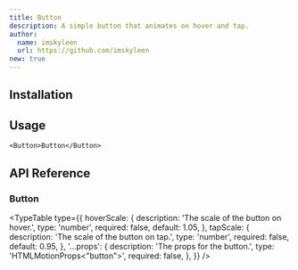 ```yaml
---
title: Button
description: A simple button that animates on hover and tap.
author:
  name: imskyleen
  url: https://github.com/imskyleen
new: true
---
```


<ComponentPreview name="demo-primitives-buttons-button" />

## Installation

<ComponentInstallation name="primitives-buttons-button" />

## Usage

```tsx
<Button>Button</Button>
```

## API Reference

### Button

<TypeTable
  type={{
    hoverScale: {
      description: 'The scale of the button on hover.',
      type: 'number',
      required: false,
      default: 1.05,
    },
    tapScale: {
      description: 'The scale of the button on tap.',
      type: 'number',
      required: false,
      default: 0.95,
    },
    '...props': {
      description: 'The props for the button.',
      type: 'HTMLMotionProps<"button">',
      required: false,
    },
  }}
/>
